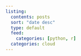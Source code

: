 ```yaml
---
listing:
  contents: posts
  sort: "date desc"
  type: default
  feed:
    categories: [python, r]
  categories: cloud
---
```



